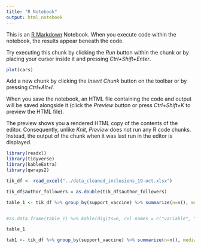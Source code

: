 ```yaml
---
title: "R Notebook"
output: html_notebook
---
```


This is an [R Markdown](http://rmarkdown.rstudio.com) Notebook. When you execute code within the notebook, the results appear beneath the code. 

Try executing this chunk by clicking the *Run* button within the chunk or by placing your cursor inside it and pressing *Ctrl+Shift+Enter*. 

```r
plot(cars)
```

Add a new chunk by clicking the *Insert Chunk* button on the toolbar or by pressing *Ctrl+Alt+I*.

When you save the notebook, an HTML file containing the code and output will be saved alongside it (click the *Preview* button or press *Ctrl+Shift+K* to preview the HTML file).

The preview shows you a rendered HTML copy of the contents of the editor. Consequently, unlike *Knit*, *Preview* does not run any R code chunks. Instead, the output of the chunk when it was last run in the editor is displayed.


```r
library(readxl)
library(tidyverse)
library(kableExtra)
library(qwraps2)
```


```r
tik_df <- read_excel("../data_cleaned_inclusions_19-oct.xlsx")

tik_df$author_followers = as.double(tik_df$author_followers)
```

```r

table_1 <- tik_df %>% group_by(support_vaccine) %>% summarize(n=n(), median_plays=median_iqr(plays, na_rm=TRUE), median_comments=median(comments, na.rm=TRUE), median_shares=median(shares, na.rm=TRUE), median_followers=median(author_followers, na.rm=TRUE), percent_female= sum(gender=="Female")/n())  %>%mutate_all(as.character) %>% pivot_longer(cols = n:percent_female) #%>% pivot_wider(names_from=support_vaccine, values_from=value)


#as.data.frame(table_1) %>% kable(digits=6, col.names = c("variable", "anti-vaccine", "pro-vaccine")) %>% kable_styling()

table_1
```


```r
tab1 <- tik_df %>% group_by(support_vaccine) %>% summarize(n=n(), median_plays=median(plays, na.rm=TRUE), median_comments=median(comments, na.rm=TRUE), median_shares=median(shares, na.rm=TRUE), median_followers=median(author_followers, na.rm=TRUE), percent_female= sum(gender=="Female")/n())

```

